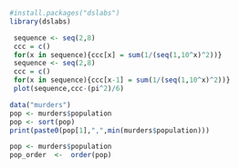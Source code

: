 ```r
#install.packages("dslabs")
library(dslabs)
```
```r
 sequence <- seq(2,8)
 ccc = c()
 for(x in sequence){ccc[x] = sum(1/(seq(1,10^x)^2))}
 sequence <- seq(2,8)
 ccc = c()
 for(x in sequence){ccc[x-1] = sum(1/(seq(1,10^x)^2))}
 plot(sequence,ccc-(pi^2)/6)
```
```r
data("murders")
pop <- murders$population
pop <- sort(pop)
print(paste0(pop[1],",",min(murders$population)))

pop <- murders$population
pop_order  <-  order(pop)
```

